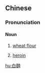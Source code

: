 {{also|白面}}
==Chinese==
{{zh-forms|s=白面}}

===Pronunciation===
{{zh-pron
|m=báimiàn,er=y
|c=baak6 min6
|cat=n
}}

====Noun====
{{zh-noun}}

# [[wheat flour]]
# {{lb|zh|informal}} [[heroin]]

[[hu:白麵]]